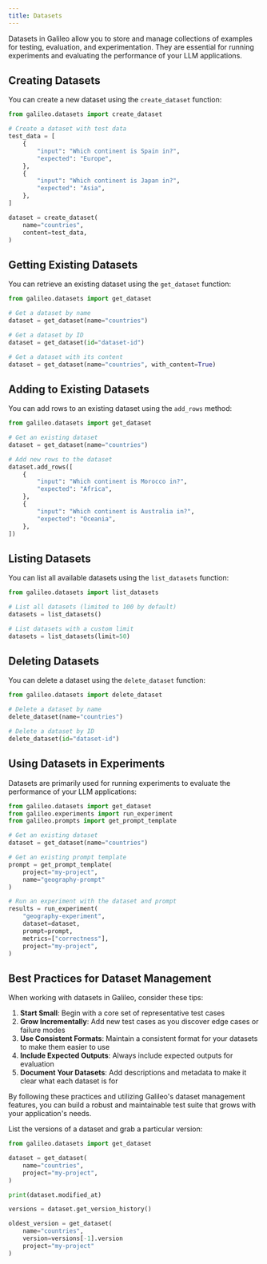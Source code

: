 ```yaml
---
title: Datasets
---
```


Datasets in Galileo allow you to store and manage collections of examples for testing, evaluation, and experimentation. They are essential for running experiments and evaluating the performance of your LLM applications.

## Creating Datasets

You can create a new dataset using the `create_dataset` function:

```python
from galileo.datasets import create_dataset

# Create a dataset with test data
test_data = [
    {
        "input": "Which continent is Spain in?",
        "expected": "Europe",
    },
    {
        "input": "Which continent is Japan in?",
        "expected": "Asia",
    },
]

dataset = create_dataset(
    name="countries", 
    content=test_data,
)
```

## Getting Existing Datasets

You can retrieve an existing dataset using the `get_dataset` function:

```python
from galileo.datasets import get_dataset

# Get a dataset by name
dataset = get_dataset(name="countries")

# Get a dataset by ID
dataset = get_dataset(id="dataset-id")

# Get a dataset with its content
dataset = get_dataset(name="countries", with_content=True)
```

## Adding to Existing Datasets

You can add rows to an existing dataset using the `add_rows` method:

```python
from galileo.datasets import get_dataset

# Get an existing dataset
dataset = get_dataset(name="countries")

# Add new rows to the dataset
dataset.add_rows([
    {
        "input": "Which continent is Morocco in?",
        "expected": "Africa",
    },
    {
        "input": "Which continent is Australia in?",
        "expected": "Oceania",
    },
])
```

## Listing Datasets

You can list all available datasets using the `list_datasets` function:

```python
from galileo.datasets import list_datasets

# List all datasets (limited to 100 by default)
datasets = list_datasets()

# List datasets with a custom limit
datasets = list_datasets(limit=50)
```

## Deleting Datasets

You can delete a dataset using the `delete_dataset` function:

```python
from galileo.datasets import delete_dataset

# Delete a dataset by name
delete_dataset(name="countries")

# Delete a dataset by ID
delete_dataset(id="dataset-id")
```

## Using Datasets in Experiments

Datasets are primarily used for running experiments to evaluate the performance of your LLM applications:

```python
from galileo.datasets import get_dataset
from galileo.experiments import run_experiment
from galileo.prompts import get_prompt_template

# Get an existing dataset
dataset = get_dataset(name="countries")

# Get an existing prompt template
prompt = get_prompt_template(
    project="my-project",
    name="geography-prompt"
)

# Run an experiment with the dataset and prompt
results = run_experiment(
    "geography-experiment",
    dataset=dataset,
    prompt=prompt,
    metrics=["correctness"],
    project="my-project",
)
```

## Best Practices for Dataset Management

When working with datasets in Galileo, consider these tips:

1. **Start Small**: Begin with a core set of representative test cases
2. **Grow Incrementally**: Add new test cases as you discover edge cases or failure modes
3. **Use Consistent Formats**: Maintain a consistent format for your datasets to make them easier to use
4. **Include Expected Outputs**: Always include expected outputs for evaluation
5. **Document Your Datasets**: Add descriptions and metadata to make it clear what each dataset is for

By following these practices and utilizing Galileo's dataset management features, you can build a robust and maintainable test suite that grows with your application's needs.

List the versions of a dataset and grab a particular version:

```python
from galileo.datasets import get_dataset

dataset = get_dataset(
    name="countries",    
    project="my-project",
)

print(dataset.modified_at)

versions = dataset.get_version_history()

oldest_version = get_dataset(
	name="countries",
	version=versions[-1].version
	project="my-project"
)
